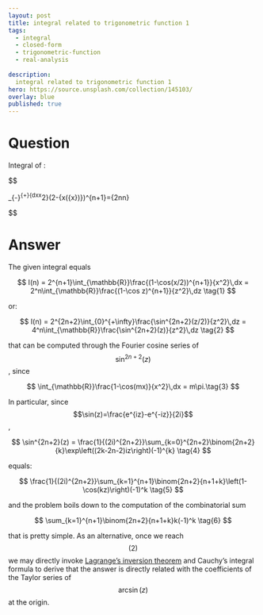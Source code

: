 ---
layout: post
title: integral related to trigonometric function 1
tags:
  - integral  
  - closed-form
  - trigonometric-function
  - real-analysis
  
description:  
  integral related to trigonometric function 1
hero: https://source.unsplash.com/collection/145103/
overlay: blue
published: true
---


# Question

Integral of :

$$

\int_{-\infty}^{+\infty}{\mathrm dx\over x^2}\cdot\left(2-{\sin x\over \sin\left({x\over 2}\right)}\right)^{n+1}={2n\choose n}\pi

$$


 
<!--break-->


# Answer

The given integral equals

$$
 I(n) = 2^{n+1}\int_{\mathbb{R}}\frac{(1-\cos(x/2))^{n+1}}{x^2}\,dx = 2^n\int_{\mathbb{R}}\frac{(1-\cos z)^{n+1}}{z^2}\,dz \tag{1}
$$

or:

$$
 I(n) = 2^{2n+2}\int_{0}^{+\infty}\frac{\sin^{2n+2}(z/2)}{z^2}\,dz = 4^n\int_{\mathbb{R}}\frac{\sin^{2n+2}(z)}{z^2}\,dz \tag{2} 
$$

that can be computed through the Fourier cosine series of $$\sin^{2n+2}(z)$$, since

$$
 \int_{\mathbb{R}}\frac{1-\cos(mx)}{x^2}\,dx = m\pi.\tag{3}
$$

In particular, since $$\sin(z)=\frac{e^{iz}-e^{-iz}}{2i}$$,

$$
 \sin^{2n+2}(z) = \frac{1}{(2i)^{2n+2}}\sum_{k=0}^{2n+2}\binom{2n+2}{k}\exp\left((2k-2n-2)iz\right)(-1)^{k} \tag{4}
$$

equals:

$$
 \frac{1}{(2i)^{2n+2}}\sum_{k=1}^{n+1}\binom{2n+2}{n+1+k}\left(1-\cos(kz)\right)(-1)^k \tag{5} 
$$

and the problem boils down to the computation of the combinatorial sum

$$
 \sum_{k=1}^{n+1}\binom{2n+2}{n+1+k}k(-1)^k \tag{6}
$$

that is pretty simple. As an alternative, once we reach $$(2)$$ we may directly invoke [Lagrange's inversion theorem][1] and Cauchy's integral formula to derive that the answer is directly related with the coefficients of the Taylor series of $$\arcsin(z)$$ at the origin.


  [1]: https://en.wikipedia.org/wiki/Lagrange_inversion_theorem